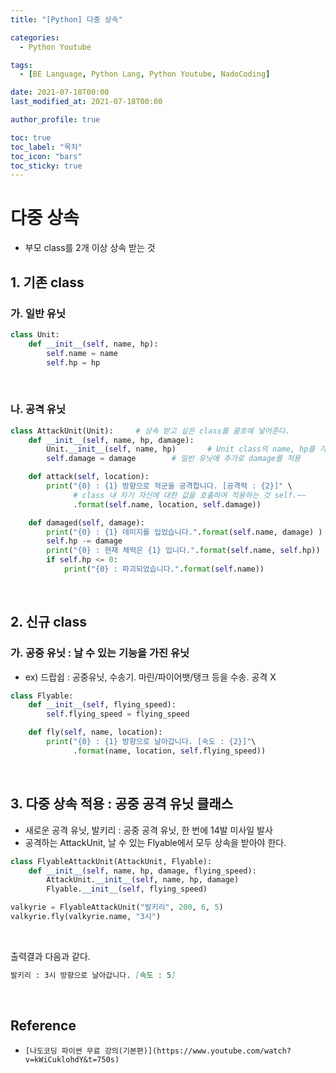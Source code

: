```yaml
---
title: "[Python] 다중 상속"

categories:
  - Python Youtube

tags:
  - [BE Language, Python Lang, Python Youtube, NadoCoding]

date: 2021-07-18T00:00
last_modified_at: 2021-07-18T00:00

author_profile: true

toc: true
toc_label: "목차"
toc_icon: "bars"
toc_sticky: true
---
```


# 다중 상속

- 부모 class를 2개 이상 상속 받는 것

## 1. 기존 class

### 가. 일반 유닛

```python
class Unit:
    def __init__(self, name, hp):
        self.name = name
        self.hp = hp
```

<br />

### 나. 공격 유닛

```python
class AttackUnit(Unit):     # 상속 받고 싶은 class를 괄호에 넣어준다.
    def __init__(self, name, hp, damage):
        Unit.__init__(self, name, hp)       # Unit class의 name, hp를 가져오는 코드
        self.damage = damage        # 일반 유닛에 추가로 damage를 적용

    def attack(self, location):
        print("{0} : {1} 방향으로 적군을 공격합니다. [공격력 : {2}]" \
              # class 내 자기 자신에 대한 값을 호출하여 적용하는 것 self.~~
              .format(self.name, location, self.damage))

    def damaged(self, damage):
        print("{0} : {1} 데미지를 입었습니다.".format(self.name, damage) )
        self.hp -= damage
        print("{0} : 현재 체력은 {1} 입니다.".format(self.name, self.hp))
        if self.hp <= 0:
            print("{0} : 파괴되었습니다.".format(self.name))
```

<br />

## 2. 신규 class

### 가. 공중 유닛 : 날 수 있는 기능을 가진 유닛

- ex) 드랍쉽 : 공중유닛, 수송기. 마린/파이어뱃/탱크 등을 수송. 공격 X

```python
class Flyable:
    def __init__(self, flying_speed):
        self.flying_speed = flying_speed

    def fly(self, name, location):
        print("{0} : {1} 방향으로 날아갑니다. [속도 : {2}]"\
              .format(name, location, self.flying_speed))
```

<br />

## 3. 다중 상속 적용 : 공중 공격 유닛 클래스

- 새로운 공격 유닛, 발키리 : 공중 공격 유닛, 한 번에 14발 미사일 발사
- 공격하는 AttackUnit, 날 수 있는 Flyable에서 모두 상속을 받아야 한다.

```python
class FlyableAttackUnit(AttackUnit, Flyable):
    def __init__(self, name, hp, damage, flying_speed):
        AttackUnit.__init__(self, name, hp, damage)
        Flyable.__init__(self, flying_speed)

valkyrie = FlyableAttackUnit("발키리", 200, 6, 5)
valkyrie.fly(valkyrie.name, "3시")
```

<br />

출력결과 다음과 같다.

```markdown
발키리 : 3시 방향으로 날아갑니다. [속도 : 5]
```

<br />

## Reference

- `[나도코딩 파이썬 무료 강의(기본편)](https://www.youtube.com/watch?v=kWiCuklohdY&t=750s)`
